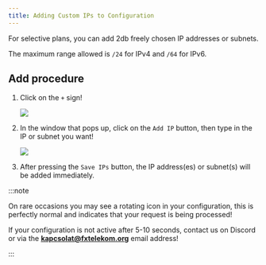```yaml
---
title: Adding Custom IPs to Configuration
---
```



For selective plans, you can add 2db freely chosen IP addresses or subnets.

The maximum range allowed is `/24` for IPv4 and `/64` for IPv6.

## Add procedure

<Steps>

1. Click on the `+` sign!

	![](/assets/custom-ip1.png)

2. In the window that pops up, click on the `Add IP` button, then type in the IP or subnet you want!

	![](/assets/custom-ip2.png)

3. After pressing the `Save IPs` button, the IP address(es) or subnet(s) will be added immediately.

</Steps>

:::note

On rare occasions you may see a rotating icon in your configuration, this is perfectly normal and indicates that your request is being processed!

If your configuration is not active after 5-10 seconds, contact us on Discord or via the **kapcsolat@fxtelekom.org** email address!

:::
